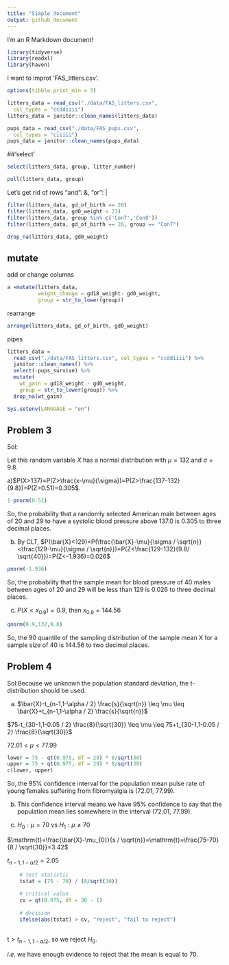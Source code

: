 ```yaml
---
title: "Simple document"
output: github_document
---
```


I'm an R Markdown document! 

```r
library(tidyverse)
library(readxl)
library(haven)
```

I want to improt 'FAS_litters.csv'.

```r
options(tibble.print_min = 3)

litters_data = read_csv("./data/FAS_litters.csv",
  col_types = "ccddiiii")
litters_data = janitor::clean_names(litters_data)

pups_data = read_csv("./data/FAS_pups.csv",
  col_types = "ciiiii")
pups_data = janitor::clean_names(pups_data)
```



##'select'
```r

select(litters_data, group, litter_number)

pull(litters_data, group)
```

Let's get rid of rows "and": &, "or": |
```r
filter(litters_data, gd_of_birth == 20)
filter(litters_data, gd0_weight < 21)
filter(litters_data, group %in% c('Con7','Con8'))
filter(litters_data, gd_of_birth == 20, group == "Con7")

drop_na(litters_data, gd0_weight)
```

## mutate
add or change columns
```r
a =mutate(litters_data, 
          weight_change = gd18_weight- gd0_weight,
          group = str_to_lower(group))
```

rearrange
```r
arrange(litters_data, gd_of_birth, gd0_weight)
```
pipes
```r
litters_data = 
  read_csv("./data/FAS_litters.csv", col_types = "ccddiiii") %>%
  janitor::clean_names() %>%
  select(-pups_survive) %>%
  mutate(
    wt_gain = gd18_weight - gd0_weight,
    group = str_to_lower(group)) %>% 
  drop_na(wt_gain)
```
```r
Sys.setenv(LANGUAGE = "en")
```
## Problem 3
Sol:
  
  Let this random variable $X$ has a normal distribution with $\mu=132$ and $\sigma=9.8$.
  
  a)$P(X>137)=P(Z>\frac{x-\mu}{\sigma})=P(Z>\frac{137-132}{9.8})=P(Z>0.51)=0.305$. 
```r
1-pnorm(0.51)
```
So, the probability that a randomly selected American male between ages of 20 and 29 to have a systolic blood pressure above 137.0 is 0.305 to three decimal places.


b) By CLT, $P(\bar{X}<129)=P(\frac{\bar{X}-\mu}{\sigma / \sqrt{n}}<\frac{129-\mu}{\sigma / \sqrt{n}})=P(Z<\frac{129-132}{9.8/ \sqrt{40}})=P(Z<-1.936)=0.026$
```r
pnorm(-1.936)
```
So, the probability that the sample mean for blood pressure of 40 males between ages of 20 and 29 will be less than 129 is 0.026 to three decimal places.

c) $P(X<x_{0.9})=0.9$, then $x_{0.9}=144.56$
```r
qnorm(0.9,132,9.8)
```
So, the 90 quantile of the sampling distribution of the sample mean X for a sample size of 40 is 144.56 to two decimal places.

## Problem 4

Sol:Because we unknown the population standard deviation, the t-distribution should be used.

a) $\bar{X}-t_{n-1,1-\alpha / 2} \frac{s}{\sqrt{n}} \leq \mu \leq \bar{X}+t_{n-1,1-\alpha / 2} \frac{s}{\sqrt{n}}$
  
$75-t_{30-1,1-0.05 / 2} \frac{8}{\sqrt{30}} \leq \mu \leq 75+t_{30-1,1-0.05 / 2} \frac{8}{\sqrt{30}}$
  
$72.01<\mu<77.99$
```r
lower = 75 - qt(0.975, df = 29) * 8/sqrt(30)
upper = 75 + qt(0.975, df = 29) * 8/sqrt(30)
c(lower, upper)
```
So, the 95% confidence interval for the population mean pulse rate of young females suffering from fibromyalgia is (72.01, 77.99).

b) This confidence interval means we have 95% confidence to say that the population mean lies somewhere in the interval (72.01, 77.99).

c) $H_{0}: \mu=70 \text { vs } H_{1}: \mu \neq 70$

$\mathrm{t}=\frac{\bar{X}-\mu_{0}}{s / \sqrt{n}}=\mathrm{t}=\frac{75-70}{8 / \sqrt{30}}=3.42$

$t_{n-1,1-\alpha / 2}=2.05$
```r
    # test statistic
    tstat = (75 - 70) / (8/sqrt(30))
    
    # critical value
    cv = qt(0.975, df = 30 - 1)
    
    # decision
    ifelse(abs(tstat) > cv, "reject", "fail to reject")
    
```
$\mathrm{t}>t_{n-1,1-\alpha / 2}$, so we reject $H_{0}$.

$i.e.$ we have enough evidence to reject that the mean is equal to 70.


